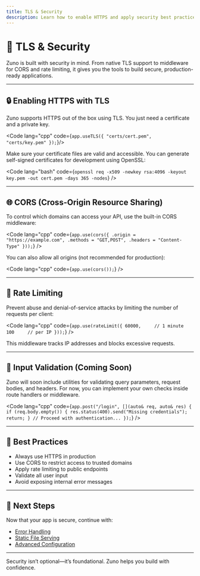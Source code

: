 ```yaml
---
title: TLS & Security
description: Learn how to enable HTTPS and apply security best practices in Zuno.
---
```


# 🔐 TLS & Security

Zuno is built with security in mind. From native TLS support to middleware for CORS and rate limiting, it gives you the tools to build secure, production-ready applications.

---

## 🔒 Enabling HTTPS with TLS

Zuno supports HTTPS out of the box using TLS. You just need a certificate and a private key.

<Code lang="cpp" code={`app.useTLS({
  "certs/cert.pem",
  "certs/key.pem"
});`}/>


Make sure your certificate files are valid and accessible. You can generate self-signed certificates for development using OpenSSL:

<Code lang="bash" code={`openssl req -x509 -newkey rsa:4096 -keyout key.pem -out cert.pem -days 365 -nodes`} />

---

## 🌐 CORS (Cross-Origin Resource Sharing)

To control which domains can access your API, use the built-in CORS middleware:

<Code lang="cpp" code={`app.use(cors({
  .origin = "https://example.com",
  .methods = "GET,POST",
  .headers = "Content-Type"
}));`} />


You can also allow all origins (not recommended for production):

<Code lang="cpp" code={`app.use(cors());`} />

---

## 🚦 Rate Limiting

Prevent abuse and denial-of-service attacks by limiting the number of requests per client:

<Code lang="cpp" code={`app.use(rateLimit({
  60000,     // 1 minute
  100     // per IP
}));`} />

This middleware tracks IP addresses and blocks excessive requests.

---

## 🧼 Input Validation (Coming Soon)

Zuno will soon include utilities for validating query parameters, request bodies, and headers. For now, you can implement your own checks inside route handlers or middleware.

<Code lang="cpp" code={`app.post("/login", [](auto& req, auto& res) {
  if (req.body.empty()) {
    res.status(400).send("Missing credentials");
    return;
  }
  // Proceed with authentication...
});`} />


---

## 🧭 Best Practices

- Always use HTTPS in production
- Use CORS to restrict access to trusted domains
- Apply rate limiting to public endpoints
- Validate all user input
- Avoid exposing internal error messages

---

## 🧭 Next Steps

Now that your app is secure, continue with:

- [Error Handling](/guide/error-handling)
- [Static File Serving](/middleware/static-files)
- [Advanced Configuration](/reference/advanced-config)

---

Security isn’t optional—it’s foundational. Zuno helps you build with confidence.
